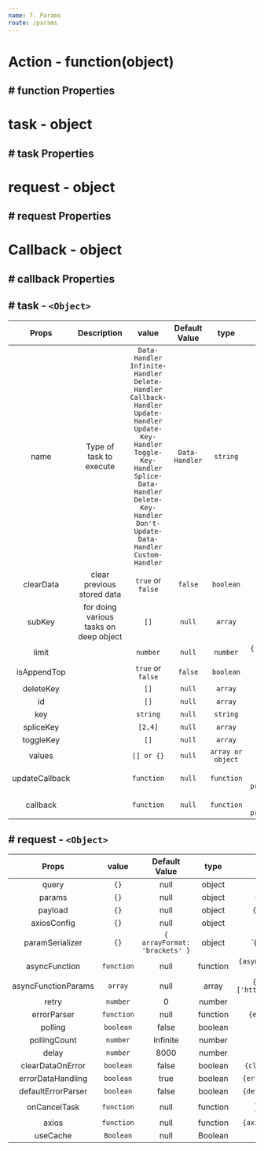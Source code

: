 ```yaml
---
name: 7. Params
route: /params
---
```



# Action - function(object)

## # function Properties

<Props of={Api} />

# task - object

## # task Properties

<Props of={task} />

# request - object

## # request Properties

<Props of={Request} />

# Callback - object

## # callback Properties

<Props of={Callback} />

<!-- ## Basic usage

<Playground>
  <Alert>Some message</Alert>
</Playground>

## Using different kinds

<Playground>
  <Alert kind="info">Some message</Alert>
  <Alert kind="positive">Some message</Alert>
  <Alert kind="negative">Some message</Alert>
  <Alert kind="warning">Some message</Alert>
</Playground> -->

## # task - `<Object>`

|     Props      |              Description               |                                                                                                                                      value                                                                                                                                       | Default Value  |       type        |                                            usage                                             |
| :------------: | :------------------------------------: | :------------------------------------------------------------------------------------------------------------------------------------------------------------------------------------------------------------------------------------------------------------------------------: | :------------: | :---------------: | :------------------------------------------------------------------------------------------: |
|      name      |        Type of task to execute         | `Data-Handler` <br/> `Infinite-Handler` <br/>`Delete-Handler`<br/>`Callback-Handler` <br/> `Update-Handler` <br/> `Update-Key-Handler` <br/>`Toggle-Key-Handler` <br/> `Splice-Data-Handler` <br/> `Delete-Key-Handler` <br/> `Don't-Update-Data-Handler` <br/> `Custom-Handler` | `Data-Handler` |     `string`      |                                  `{ name: 'Data-Handler' }`                                  |
|   clearData    |       clear previous stored data       |                                                                                                                                `true` or `false`                                                                                                                                 |    `false`     |     `boolean`     |                                    `{ clearData: true }`                                     |
|     subKey     | for doing various tasks on deep object |                                                                                                                                       `[]`                                                                                                                                       |     `null`     |      `array`      |                              `{ subKey: ['data','filter-1'] }`                               |
|     limit      |                                        |                                                                                                                                     `number`                                                                                                                                     |     `null`     |     `number`      |                          `{ name: 'Infinite-Handler', limit: 15 }`                           |
|  isAppendTop   |                                        |                                                                                                                                `true` or `false`                                                                                                                                 |    `false`     |     `boolean`     |                                   `{ isAppendTop: true }`                                    |
|   deleteKey    |                                        |                                                                                                                                       `[]`                                                                                                                                       |     `null`     |      `array`      |                               `{ deleteKey: ['age','name'] }`                                |
|       id       |                                        |                                                                                                                                       `[]`                                                                                                                                       |     `null`     |      `array`      |                                       `{ id: [1,2] }`                                        |
|      key       |                                        |                                                                                                                                     `string`                                                                                                                                     |     `null`     |     `string`      |                                       `{ key: 'id' }`                                        |
|   spliceKey    |                                        |                                                                                                                                     `[2,4]`                                                                                                                                      |     `null`     |      `array`      |                                    `{ spliceKey: [2,4] }`                                    |
|   toggleKey    |                                        |                                                                                                                                       `[]`                                                                                                                                       |     `null`     |      `array`      |                               `{ toggleKey: ['age','name'] }`                                |
|     values     |                                        |                                                                                                                                    `[] or {}`                                                                                                                                    |     `null`     | `array or object` |             `{values: {2: {name: 'ram'}}}` <br/> `{values: [{name: 'sundar'}]}`              |
| updateCallback |                                        |                                                                                                                                    `function`                                                                                                                                    |     `null`     |    `function`     | `{updateCallback: (previousData,responseData) =>` <br/> `previousData.concat(responseData)}` |
|    callback    |                                        |                                                                                                                                    `function`                                                                                                                                    |     `null`     |    `function`     |    `{callback: (previousData,responseData) =>` <br/> `previousData.concat(responseData)}`    |

## # request - `<Object>`

|        Props        |   value    |         Default Value         |   type   |                         usage                         |
| :-----------------: | :--------: | :---------------------------: | :------: | :---------------------------------------------------: |
|        query        |    `{}`    |             null              |  object  |                 `{query: { id: 20 }}`                 |
|       params        |    `{}`    |             null              |  object  |                `{params: { id: 20 }}`                 |
|       payload       |    `{}`    |             null              |  object  |                `{payload: { id: 20 }}`                |
|     axiosConfig     |    `{}`    |             null              |  object  |                   `{headers: {} }`                    |
|   paramSerializer   |    `{}`    | `{ arrayFormat: 'brackets' }` |  object  |       `{ arrayFormat: 'comma|bracket|index' }`        |
|    asyncFunction    | `function` |             null              | function |    `{asyncFunction : async (url) => fetch(url)}`}     |
| asyncFunctionParams |  `array`   |             null              |  array   | `{asyncFunctionParams: ['https://www.example.com/']}` |
|        retry        |  `number`  |               0               |  number  |                     `{retry: 3}`                      |
|     errorParser     | `function` |             null              | function |               `{errorParser: () => {}}`               |
|       polling       | `boolean`  |             false             | boolean  |                   `{polling: true}`                   |
|    pollingCount     |  `number`  |           Infinite            |  number  |                  `{pollingCount: 4}`                  |
|        delay        |  `number`  |             8000              |  number  |                   `{delay: 10000}`                    |
|  clearDataOnError   | `boolean`  |             false             | boolean  |              `{clearDataOnError: false}`              |
|  errorDataHandling  | `boolean`  |             true              | boolean  |             `{errorDataHandling: false}`              |
| defaultErrorParser  | `boolean`  |             false             | boolean  |             `{defaultErrorParser: true}`              |
|    onCancelTask     | `function` |             null              | function |      `{onCancelTask: () => {cancelfunction()} }`      |
|        axios        | `function` |             null              | function |             `{axios: axiosInterceptor }`              |
|      useCache       | `Boolean`  |             null              | Boolean  |                  `{useCache: true }`                  |
